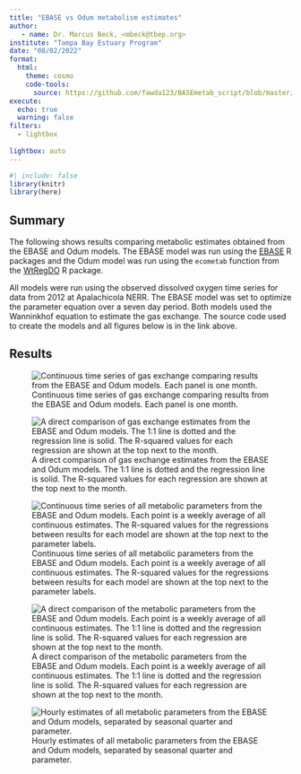 ```yaml
---
title: "EBASE vs Odum metabolism estimates"
author: 
   - name: Dr. Marcus Beck, <mbeck@tbep.org>
institute: "Tampa Bay Estuary Program"
date: "08/02/2022"
format:
  html:
    theme: cosmo
    code-tools: 
      source: https://github.com/fawda123/BASEmetab_script/blob/master/R/ebasevodum.R
execute:
  echo: true
  warning: false
filters:
  - lightbox
  
lightbox: auto
---
```


```r
#| include: false
library(knitr)
library(here)
```

## Summary

The following shows results comparing metabolic estimates obtained from the EBASE and Odum models.  The EBASE model was run using the [EBASE](https://fawda123.github.io/EBASE) R packages and the Odum model was run using the `ecometab` function from the [WtRegDO](https://github.com/fawda123/WtRegDO) R package.  

All models were run using the observed dissolved oxygen time series for data from 2012 at Apalachicola NERR.  The EBASE model was set to optimize the parameter equation over a seven day period. Both models used the Wanninkhof equation to estimate the gas exchange. The source code used to create the models and all figures below is in the link above. 

## Results

![Continuous time series of gas exchange comparing results from the EBASE and Odum models. Each panel is one month.](images/gasexts.jpg)

![A direct comparison of gas exchange estimates from the EBASE and Odum models. The 1:1 line is dotted and the regression line is solid. The R-squared values for each regression are shown at the top next to the month.](images/gasexcmp.jpg)

![Continuous time series of all metabolic parameters from the EBASE and Odum models. Each point is a weekly average of all continuous estimates. The R-squared values for the regressions between results for each model are shown at the top next to the parameter labels.](images/weeklyts.jpg)

![A direct comparison of the metabolic parameters from the EBASE and Odum models. Each point is a weekly average of all continuous estimates. The 1:1 line is dotted and the regression line is solid. The R-squared values for each regression are shown at the top next to the month.](images/weeklycmp.jpg)

![Hourly estimates of all metabolic parameters from the EBASE and Odum models, separated by seasonal quarter and parameter.](images/hourts.jpg)
